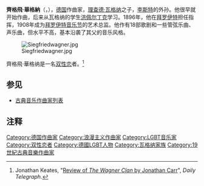 {{NoteTA
|1=zh-hans:齐格弗里德; zh-hant:齊格飛;
|2=zh-hans:瓦格纳; zh-hant:華格納;
}}
{{Infobox classical
| 中文名 = 齊格飛·華格納
| 画像 =Portrait_Siegfried_Wagner_1896.jpg
| 附注 =      
| 原文名 = Siegfried Wagner
| 国别 = 德国   
| 出生日期 = 1869年6月6日
| 出生地 = [[瑞士|瑞士]][[卢塞恩|卢塞恩]]
| 逝世日期 = 1930年8月4日(61歲)
| 逝世地 = [[威瑪共和國|德國]][[巴伐利亞邦|巴伐利亞邦]][[拜罗伊特|拜罗伊特]]
| 所属时期 = [[浪漫主义|浪漫主义]]，20世纪
| 所属乐派 =  
| 擅长作品类型 = 歌剧，管弦乐
| 代表作 = 歌剧《懒汉》《黑色王国》，小提琴协奏曲，交响诗《渴望》
| 师从 = [[洪佩尔丁克|洪佩尔丁克]]
| 学生 = 
| 官方网站 = 
}}

'''齊格飛·華格納'''（{{lang-de|'''Siegfried Wagner'''}}，{{bd|1869年|6月6日|1930年|8月4日|catIdx=W}}），[[德国|德国]]作曲家，[[理查·華格纳|理查德·瓦格纳]]之子，[[李斯特·費倫茨|李斯特]]的外孙。他很早就开始作曲，后来从瓦格纳的学生[[洪佩尔丁克|洪佩尔丁克]]学习。1896年，他在[[拜罗伊特|拜罗伊特]]担任指挥，1908年成为[[拜罗伊特音乐节|拜罗伊特音乐节]]的艺术总监。他作有18部歌剧和一些管弦乐曲、声乐曲，但水平不高，基本沿袭了其父的音乐风格。

[[File:Siegfriedwagner.jpg|thumb]]

齊格飛·華格纳是一名[[双性恋|双性恋]]者。<ref>Jonathan Keates, "[http://www.telegraph.co.uk/arts/main.jhtml?xml=/arts/2007/10/04/bocar130.xml Review of ''The Wagner Clan'' by Jonathan Carr]",  ''Daily Telegraph''.</ref>

==参见==
* [[古典音乐作曲家列表|古典音乐作曲家列表]]

==注释==
<references/>
{{Authority control}}
{{Germany-artist-stub}}
{{DEFAULTSORT:Wagner, Siegfried}}
[[Category:德国作曲家|Category:德国作曲家]]
[[Category:浪漫主义作曲家|Category:浪漫主义作曲家]]
[[Category:LGBT音乐家|Category:LGBT音乐家]]
[[Category:双性恋者|Category:双性恋者]]
[[Category:德國LGBT人物|Category:德國LGBT人物]]
[[Category:瓦格纳家族|Category:瓦格纳家族]]
[[Category:19世紀古典音樂作曲家|Category:19世紀古典音樂作曲家]]
